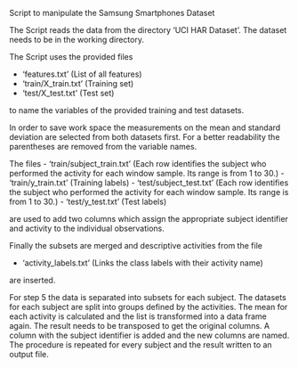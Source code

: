 Script to manipulate the Samsung Smartphones Dataset

The Script reads the data from the directory 'UCI HAR Dataset'. The dataset needs to be in the working directory.

The Script uses the provided files

- 'features.txt' (List of all features)
- 'train/X_train.txt' (Training set)
- 'test/X_test.txt' (Test set)

to name the variables of the provided training and test datasets.

In order to save work space the measurements on the mean and standard deviation are selected from both datasets first. For a better readability the parentheses are removed from the variable names.

The files
- 'train/subject_train.txt' (Each row identifies the subject who performed the activity for each window sample. Its range is from 1 to 30.)
- 'train/y_train.txt' (Training labels)
- 'test/subject_test.txt' (Each row identifies the subject who performed the activity for each window sample. Its range is from 1 to 30.)
- 'test/y_test.txt' (Test labels)

are used to add two columns which assign the appropriate subject identifier and activity to the individual observations.

Finally the subsets are merged and descriptive activities from the file

- 'activity_labels.txt' (Links the class labels with their activity name)

are inserted.

For step 5 the data is separated into subsets for each subject. The datasets for each subject are split into groups defined by the activities. The mean for each activity is calculated and the list is transformed into a data frame again. The result needs to be transposed to get the original columns. A column with the subject identifier is added and the new columns are named. The procedure is repeated for every subject and the result written to an output file.
